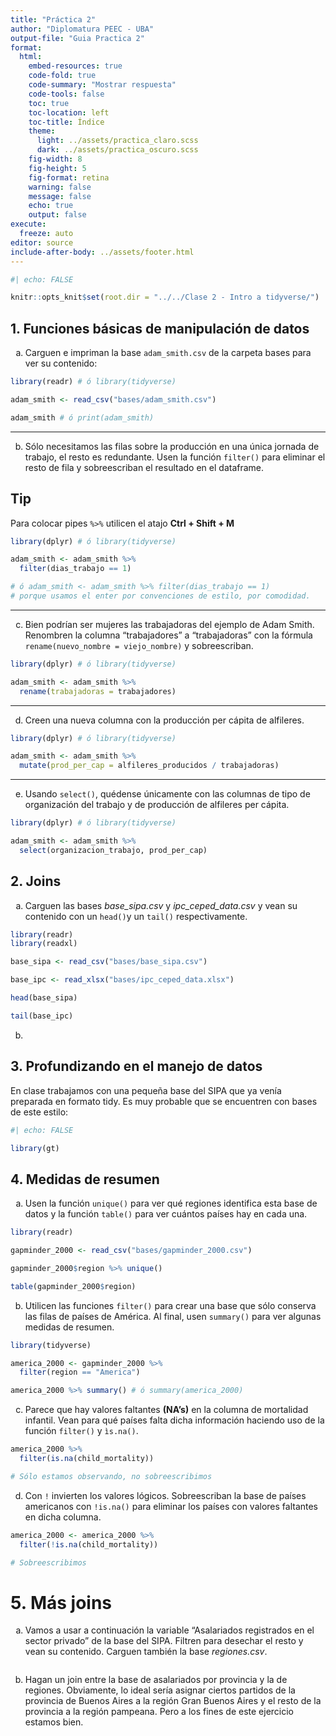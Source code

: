 ```yaml
---
title: "Práctica 2"
author: "Diplomatura PEEC - UBA"
output-file: "Guia Practica 2" 
format:
  html:
    embed-resources: true
    code-fold: true
    code-summary: "Mostrar respuesta"
    code-tools: false
    toc: true
    toc-location: left
    toc-title: Índice
    theme:
      light: ../assets/practica_claro.scss
      dark: ../assets/practica_oscuro.scss
    fig-width: 8
    fig-height: 5
    fig-format: retina
    warning: false
    message: false
    echo: true
    output: false
execute:
  freeze: auto
editor: source
include-after-body: ../assets/footer.html
---
```


```r
#| echo: FALSE

knitr::opts_knit$set(root.dir = "../../Clase 2 - Intro a tidyverse/")
```

## 1. Funciones básicas de manipulación de datos

a)  Carguen e impriman la base `adam_smith.csv` de la carpeta bases para ver su contenido:

```r
library(readr) # ó library(tidyverse)

adam_smith <- read_csv("bases/adam_smith.csv")

adam_smith # ó print(adam_smith)
```

------------------------------------------------------------------------

b) Sólo necesitamos las filas sobre la producción en una única jornada de trabajo, el resto es redundante. Usen la función `filter()` para eliminar el resto de fila y sobreescriban el resultado en el dataframe.

::: {.callout-tip appearance="simple"}
## Tip
Para colocar pipes ` %>%` utilicen el atajo **Ctrl + Shift + M**
:::


```r
library(dplyr) # ó library(tidyverse)

adam_smith <- adam_smith %>%
  filter(dias_trabajo == 1)

# ó adam_smith <- adam_smith %>% filter(dias_trabajo == 1)
# porque usamos el enter por convenciones de estilo, por comodidad.
```

------------------------------------------------------------------------

c)  Bien podrían ser mujeres las trabajadoras del ejemplo de Adam Smith. Renombren la columna "trabajadores" a "trabajadoras" con la fórmula `rename(nuevo_nombre = viejo_nombre)` y sobreescriban.

```r
library(dplyr) # ó library(tidyverse)

adam_smith <- adam_smith %>%
  rename(trabajadoras = trabajadores)
```

------------------------------------------------------------------------

d)  Creen una nueva columna con la producción per cápita de alfileres.

```r
library(dplyr) # ó library(tidyverse)

adam_smith <- adam_smith %>%
  mutate(prod_per_cap = alfileres_producidos / trabajadoras)
```
------------------------------------------------------------------------

e)  Usando `select()`, quédense únicamente con las columnas de tipo de organización del trabajo y de producción de alfileres per cápita.

```r
library(dplyr) # ó library(tidyverse)

adam_smith <- adam_smith %>%
  select(organizacion_trabajo, prod_per_cap)
```

## 2. Joins

a) Carguen las bases *base_sipa.csv* y *ipc_ceped_data.csv* y vean su contenido con un `head()`y un `tail()` respectivamente.

```r
library(readr)
library(readxl)

base_sipa <- read_csv("bases/base_sipa.csv")

base_ipc <- read_xlsx("bases/ipc_ceped_data.xlsx")

head(base_sipa)

tail(base_ipc)
```


b) 

## 3. Profundizando en el manejo de datos

En clase trabajamos con una pequeña base del SIPA que ya venía preparada en formato tidy. Es muy probable que se encuentren con bases de este estilo:

```r
#| echo: FALSE

library(gt)


```


## 4. Medidas de resumen

a) Usen la función `unique()` para ver qué regiones identifica esta base de datos y la función `table()` para ver cuántos países hay en cada una.

```r
library(readr)

gapminder_2000 <- read_csv("bases/gapminder_2000.csv")

gapminder_2000$region %>% unique()

table(gapminder_2000$region)
```


b)   Utilicen las funciones `filter()` para crear una base que sólo conserva las filas de países de América. Al final, usen `summary()` para ver algunas medidas de resumen.

```r
library(tidyverse)

america_2000 <- gapminder_2000 %>%
  filter(region == "America")

america_2000 %>% summary() # ó summary(america_2000)
```

c)  Parece que hay valores faltantes **(NA's)** en la columna de mortalidad infantil. Vean para qué países falta dicha información haciendo uso de la función `filter()` y `ìs.na()`.

```r
america_2000 %>% 
  filter(is.na(child_mortality))

# Sólo estamos observando, no sobreescribimos
```

d) Con `!` invierten los valores lógicos. Sobreescriban la base de países americanos con `!is.na()` para eliminar los países con valores faltantes en dicha columna.

```r
america_2000 <- america_2000 %>% 
  filter(!is.na(child_mortality))

# Sobreescribimos
```

# 5. Más joins

a) Vamos a usar a continuación la variable "Asalariados registrados en el sector privado" de la base del SIPA. Filtren para desechar el resto y vean su contenido. Carguen también la base *regiones.csv*.

```r

```

b) Hagan un join entre la base de asalariados por provincia y la de regiones. [Obviamente, lo ideal sería asignar ciertos partidos de la provincia de Buenos Aires a la región Gran Buenos Aires y el resto de la provincia a la región pampeana. Pero a los fines de este ejercicio estamos bien.]{.aside}
